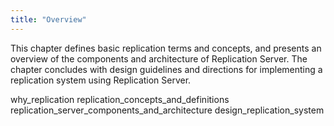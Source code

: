 ```yaml
---
title: "Overview"
---
```


<div id="overview" class="registered_link"></div>

This chapter defines basic replication terms and concepts, and presents an overview of the components and architecture of Replication Server. The chapter concludes with design guidelines and directions for implementing a replication system using Replication Server.

<div class="toctree" maxdepth="4">

why_replication replication_concepts_and_definitions replication_server_components_and_architecture design_replication_system

</div>
